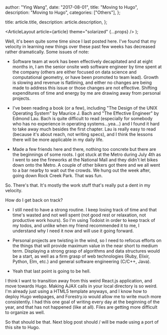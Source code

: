 
  author: "Ying Wang",
  date: "2017-08-01",
  title: "Moving to Hugo",
  description: "Moving to Hugo",
  categories: ["Others"],
};

  title: article.title,
  description: article.description,
};

  <ArticleLayout article={article} theme="solarized" {...props} />
);

Well, it's been quite some time since I last posted here. I've found that my
velocity in learning new things over these past few weeks has decreased rather
dramatically. Some issues of note:

- Software team at work has been effectively decapitated and at eight months in,
  I am the senior onsite web software engineer by time spent at the company
  (others are either focused on data science and computational geometry, or have
  been promoted to team lead). Growth is slowing and revenue is flatlining, and
  either no changes are being made to address this issue or those changes are
  not effective. Shifting expenditures of time and energy by me are drawing away
  from personal projects.

- I've been reading a book (or a few), including "The Design of the UNIX
  Operating System" by Maurice J. Bach and "The Effective Engineer" by Edmond
  Lau. Bach is quite difficult to read (especially for somebody who has no
  experience in operating systems...yea...) and I found it hard to take away
  much besides the first chapter. Lau is really easy to read (because it's about
  reach, not writing specs), and I think the lessons there will be more
  applicable in my daily life.

- Made a few friends here and there, nothing too concrete but there are the
  beginnings of some roots. I got stuck at the Metro during July 4th as I went
  to see the fireworks at the National Mall and they didn't let bikes down onto
  the Metro. A couple of other bikers got there and we all went to a bar nearby
  to wait out the crowds. We hung out the week after, going down Rock Creek
  Park. That was fun.

So. There's that. It's mostly the work stuff that's really put a dent in my
velocity.

How do I get back on track?

- I still need to have a strong routine. I keep losing track of time and that
  time's wasted and not well spent (not good rest or relaxation, not productive
  work hours). So I'm using Todoist in order to keep track of my todos, and
  unlike when my friend recommended it to me, I understand why I need it now and
  will use it going forward.

- Personal projects are twisting in the wind, so I need to refocus efforts on
  the things that will provide maximum value in the near short to medium term.
  Displaying a strong grasp of algorithms and data structures would be a start,
  as well as a firm grasp of web technologies (Ruby, Elixir, Python, Elm, etc.)
  and general software engineering (C/C++, Java).

- Yeah that last point is going to be hell.

I think I want to transition away from this weird React.js application, and move
towards Hugo. Making AJAX calls in your local directory is so weird. I'm already
just using a HTML5 template anyways, and I know how to deploy Hugo webpages, and
Forestry.io would allow me to write much more consistently. I had this one goal
of writing every day at the beginning of the year, and that has not happened
(like at all). Files are getting more difficult to organize as well.

So that should be that. Next blog post should / will be made using a port of
this site to Hugo.
